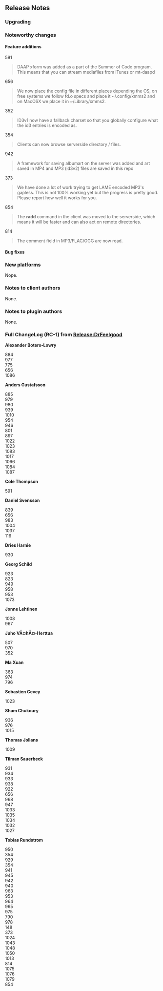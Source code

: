 == Release Notes ==


=== Upgrading ===

=== Noteworthy changes ===

==== Feature additions ====

;<mantis>591</mantis>
<blockquote>DAAP xform was added as a part of the Summer of Code program. This means that you can stream mediafiles from iTunes or mt-daapd</blockquote>
;<mantis>656</mantis>
<blockquote>We now place the config file in different places depending the OS, on free systems we follow fd.o specs and place it ~/.config/xmms2 and on MacOSX we place it in ~/Library/xmms2.</blockquote>
;<mantis>352</mantis>
<blockquote>ID3v1 now have a fallback charset so that you globally configure what the id3 entries is encoded as.</blockquote>
;<mantis>354</mantis>
<blockquote>Clients can now browse serverside directory / files.</blockquote>
;<mantis>942</mantis>
<blockquote>A framework for saving albumart on the server was added and art saved in MP4 and MP3 (id3v2) files are saved in this repo</blockquote>
;<mantis>373</mantis>
<blockquote>We have done a lot of work trying to get LAME encoded MP3's gapless. This is not 100% working yet but the progress is pretty good. Please report how well it works for you.</blockquote>
;<mantis>854</mantis>
<blockquote>The '''radd''' command in the client was moved to the serverside, which means it will be faster and can also act on remote directories.</blockquote>
;<mantis>814</mantis>
<blockquote>The comment field in MP3/FLAC/OGG are now read.</blockquote>

==== Bug fixes ====

=== New platforms ===

Nope.

=== Notes to client authors ===

None.

=== Notes to plugin authors ===

None.

=== Full ChangeLog (RC-1) from [[Release:DrFeelgood]] ===

'''Alexander Botero-Lowry'''
;<mantis>884</mantis>
;<mantis>977</mantis>
;<mantis>775</mantis>
;<mantis>656</mantis>
;<mantis>1086</mantis>
'''Anders Gustafsson'''
;<mantis>885</mantis>
;<mantis>979</mantis>
;<mantis>980</mantis>
;<mantis>939</mantis>
;<mantis>1010</mantis>
;<mantis>954</mantis>
;<mantis>946</mantis>
;<mantis>801</mantis>
;<mantis>897</mantis>
;<mantis>1022</mantis>
;<mantis>1023</mantis>
;<mantis>1083</mantis>
;<mantis>1017</mantis>
;<mantis>1066</mantis>
;<mantis>1084</mantis>
;<mantis>1087</mantis>
'''Cole Thompson'''
;<mantis>591</mantis>
'''Daniel Svensson'''
;<mantis>839</mantis>
;<mantis>656</mantis>
;<mantis>983</mantis>
;<mantis>1004</mantis>
;<mantis>1037</mantis>
;<mantis>116</mantis>
'''Dries Harnie'''
;<mantis>930</mantis>
'''Georg Schild'''
;<mantis>923</mantis>
;<mantis>823</mantis>
;<mantis>949</mantis>
;<mantis>958</mantis>
;<mantis>953</mantis>
;<mantis>1073</mantis>
'''Jonne Lehtinen'''
;<mantis>1008</mantis>
;<mantis>967</mantis>
'''Juho VÃ¤hÃ¤-Herttua'''
;<mantis>507</mantis>
;<mantis>970</mantis>
;<mantis>352</mantis>
'''Ma Xuan'''
;<mantis>363</mantis>
;<mantis>974</mantis>
;<mantis>796</mantis>
'''Sebastien Cevey'''
;<mantis>1023</mantis>
'''Sham Chukoury'''
;<mantis>936</mantis>
;<mantis>976</mantis>
;<mantis>1015</mantis>
'''Thomas Jollans'''
;<mantis>1009</mantis>
'''Tilman Sauerbeck'''
;<mantis>931</mantis>
;<mantis>934</mantis>
;<mantis>933</mantis>
;<mantis>938</mantis>
;<mantis>922</mantis>
;<mantis>656</mantis>
;<mantis>968</mantis>
;<mantis>947</mantis>
;<mantis>1033</mantis>
;<mantis>1035</mantis>
;<mantis>1034</mantis>
;<mantis>1032</mantis>
;<mantis>1027</mantis>
'''Tobias Rundstrom'''
;<mantis>950</mantis>
;<mantis>354</mantis>
;<mantis>929</mantis>
;<mantis>354</mantis>
;<mantis>941</mantis>
;<mantis>945</mantis>
;<mantis>942</mantis>
;<mantis>940</mantis>
;<mantis>963</mantis>
;<mantis>953</mantis>
;<mantis>964</mantis>
;<mantis>965</mantis>
;<mantis>975</mantis>
;<mantis>790</mantis>
;<mantis>978</mantis>
;<mantis>148</mantis>
;<mantis>373</mantis>
;<mantis>1024</mantis>
;<mantis>1043</mantis>
;<mantis>1048</mantis>
;<mantis>1050</mantis>
;<mantis>1013</mantis>
;<mantis>814</mantis>
;<mantis>1075</mantis>
;<mantis>1076</mantis>
;<mantis>1079</mantis>
;<mantis>854</mantis>